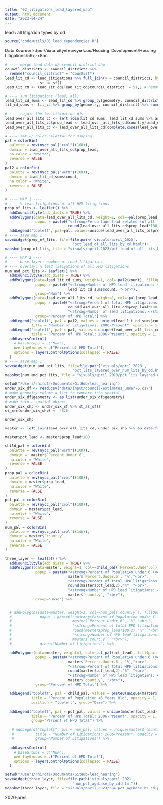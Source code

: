 ```yaml
---
title: "02_litigations_lead_layered_map"
output: html_document
date: "2023-04-24"
---
```


lead / all litigation types by cd 

```r
source("code/utils/00_load_dependencies.R")
```

Data Source:
https://data.cityofnewyork.us/Housing-Development/Housing-Litigations/59kj-x8nc

```r
# ---- merge lead data w/ council district shp
council_districts <- council_districts %>%
  rename("council_district" = "CounDist")
lead_lit_cd <- lead_litigations %>% full_join(y = council_districts, by = 'council_district') %>%
                st_as_sf() 
lead_lit_cd <- lead_lit_cd[lead_lit_cd$council_district != 51,] # removing this one because there's no obs. in cd 51...
```

```r
# ---- sum litigations (lead, all)
lead_lit_cd_sums <- lead_lit_cd %>% group_by(geometry, council_district) %>% summarise(count=n())
lit_cd_sums <- lit_cd %>% group_by(geometry, council_district) %>% summarise(count=n())
```

```r
# ---- rejoin the two litigation dfs
lead_over_all_lits_cd <- left_join(lit_cd_sums, lead_lit_cd_sums %>% as.data.frame() %>% select(-geometry), by = "council_district")
lead_over_all_lits_cd$prop_lead <- lead_over_all_lits_cd$count.y/lead_over_all_lits_cd$count.x
lead_over_all_lits_cd <- lead_over_all_lits_cd[complete.cases(lead_over_all_lits_cd$prop_lead), ]
```

```r
# ---- set up color palettes for mapping
pal = colorBin(
  palette = rev(nycc_pal("cool")(100)),
  domain = lead_over_all_lits_cd$prop_lead, 
  na.color = "White", 
  reverse = FALSE
)
pal2 = colorBin(
  palette = rev(nycc_pal("warm")(100)),
  domain = lead_lit_cd_sums$count, 
  na.color = "White", 
  reverse = FALSE
)
```

```r
# ---- MAP 1 ----
# ---- % lead litigations of all HPD litigations
prop_of_lits <- leaflet() %>%
  addCouncilStyle(add_dists = TRUE) %>%
  addPolygons(data=lead_over_all_lits_cd, weight=1, col=~pal(prop_lead), fillOpacity = .7,
              popup = paste0("<strong>Percentage lead-related (of all litigations): </strong>", 
                             round(lead_over_all_lits_cd$prop_lead*100,2),"%", "<br>"))%>%
  addLegend("topleft", pal=pal, values=unique(lead_over_all_lits_cd$prop_lead), title="Lead Litigations", opacity = 1, position = "topleft")
# ---- save map 1
saveWidget(prop_of_lits, file=file.path('visuals/april_2023', 
                               "pct_lead_of_all_lits_by_cd.html"))
mapshot(prop_of_lits, file = "visuals/april_2023/pct_lead_of_all_lits_by_cd.png")
```

```r
# ---- MAP 2 ----
# ---- base layer: number of lead litigations
# ---- overlay: % lead litigations of all HPD litigations
num_and_pct_lits <- leaflet() %>%
  addCouncilStyle(add_dists = TRUE) %>%
  addPolygons(data=lead_lit_cd_sums, weight=1, col=~pal2(count), fillOpacity = .6,
              popup = paste0("<strong>Number of HPD lead litigations: </strong>", 
                             lead_lit_cd_sums$count, "<br>"), 
              group="Num") %>%
  addPolygons(data=lead_over_all_lits_cd, weight=1, col=~pal(prop_lead), fillOpacity = .55,
              popup = paste0("<strong>Percent of total HPD litigations: </strong>", 
                             round(lead_over_all_lits_cd$prop_lead*100,2),"%", "<br>", 
                             "<strong>Number of lead litigations: </strong>", lead_over_all_lits_cd$`count.y`, "<br>"),
              group="Percent of HPD Total") %>%
  addLegend("topleft", pal = pal2, values = unique(lead_lit_cd_sums$count), 
            title = "Number of Litigations: 2006-Present", opacity = 1, position = "topleft", group="Num") %>%
  addLegend("topleft", pal = pal, values = unique(lead_over_all_lits_cd$prop_lead), 
            title = "Percent of HPD Total: 2006-Present", opacity = 1, position = "topleft", group="Percent of HPD Total") %>%
  addLayersControl(
    # baseGroups = c("Num"),
    overlayGroups = c("Percent of HPD Total"),
    options = layersControlOptions(collapsed = FALSE)
  ) 
# ---- save map 1
saveWidget(num_and_pct_lits, file=file.path('visuals/april_2023', 
                               "pct_lits_layered_over_num_lits_by_cd.html"))
mapshot(num_and_pct_lits, file = "visuals/april_2023/pct_lits_layered_over_num_lits_by_cd.png")
```


```r
setwd("/Users/rhirota/Documents/GitHub/lead_hearing")
under_six_df <- read.csv('data/input/council-estimates_under-6.csv')
# make geometry column a list to convert into spatial
under_six_df$geometry <- as.list(under_six_df$geometry)
# make into a spatial object
under_six_shp <- under_six_df %>% st_as_sf()  
st_crs(under_six_shp) <- 4326
```

```r
under_six_shp
```


```r
master <- left_join(lead_over_all_lits_cd, under_six_shp %>% as.data.frame() %>% select(-geometry), by = "council_district")
```

```r
master$pct_lead <- master$prop_lead*100
```


```r
child_pal = colorBin(
  palette = rev(nycc_pal("warm")(100)),
  domain =  master$`Percent.Under.6`, 
  na.color = "White", 
  reverse = FALSE
)
prop_pal = colorBin(
  palette = rev(nycc_pal("cool")(100)),
  domain = master$prop_lead, 
  na.color = "White", 
  reverse = FALSE
)
pct_pal = colorBin(
  palette = rev(nycc_pal("cool")(100)),
  domain = master$pct_lead, 
  na.color = "White", 
  reverse = FALSE
)
num_pal = colorBin(
  palette = rev(nycc_pal("cool")(100)),
  domain = master$`count.y`, 
  na.color = "White", 
  reverse = FALSE
)
```

```r
three_layer <- leaflet() %>%
  addCouncilStyle(add_dists = TRUE) %>%
  addPolygons(data=master, weight=1, col=~child_pal(`Percent.Under.6`), fillOpacity = .6,
              popup = paste0("<strong>Percent of Population under 6 (years): </strong>", 
                             master$`Percent.Under.6`, "%","<br>",
                             "<strong>Percent of total HPD litigations: </strong>", 
                             round(master$pct_lead,2),"%", "<br>", 
                             "<strong>Number of HPD lead litigations: </strong>", 
                             master$`count.y`, "<br>"), 
              group="Base") %>%


  # addPolygons(data=master, weight=1, col=~num_pal(`count.y`), fillOpacity = .35,
  #             popup = paste0("<strong>Percent of Population under 6 (years): </strong>", 
  #                            master$`Percent.Under.6`, "%","<br>",
  #                            "<strong>Percent of total HPD litigations: </strong>", 
  #                            round(master$prop_lead*100,2),"%", "<br>", 
  #                            "<strong>Number of HPD lead litigations: </strong>", 
  #                            master$`count.y`, "<br>"), 
  #             group="Number of Litigations") %>%
  
  addPolygons(data=master, weight=1, col=~pct_pal(pct_lead), fillOpacity = .55,
              popup = paste0("<strong>Percent of Population under 6 (years): </strong>", 
                             master$`Percent.Under.6`, "%","<br>",
                             "<strong>Percent of total HPD litigations: </strong>", 
                             round(master$pct_lead,2),"%", "<br>", 
                             "<strong>Number of HPD lead litigations: </strong>", 
                             master$`count.y`, "<br>"), 
              group="Percent of HPD Total") %>%
  
  addLegend("topleft", pal = child_pal, values = paste0(unique(master$`Percent.Under.6`),"%"), 
            title = "Percent of Population <6 Years Old", opacity = 1, 
            position = "topleft", group="Base") %>%
  
  addLegend("topleft", pal = pct_pal, values = unique(master$pct_lead), 
            title = "Percent of HPD Total: 2006-Present", opacity = 1, position = "topleft", 
            group="Percent of HPD Total") %>%
  
   # addLegend("topleft", pal = num_pal, values = unique(master$`count.y`), 
   #          title = "Number of Litigations: 2006-Present", opacity = 1, position = "topleft", 
   #          group="Number of Litigations") %>%
  
  addLayersControl(
    # baseGroups = c("Num"),
    overlayGroups = c("Percent of HPD Total"),
    options = layersControlOptions(collapsed = FALSE)
  ) 
```

```r
setwd("/Users/rhirota/Documents/GitHub/lead_hearing")
saveWidget(three_layer, file=file.path('visuals/april_2023', 
                               "num_pct_agebase_by_cd.html"))
mapshot(three_layer, file = "visuals/april_2023/num_pct_agebase_by_cd.png")
```


2020-pres
